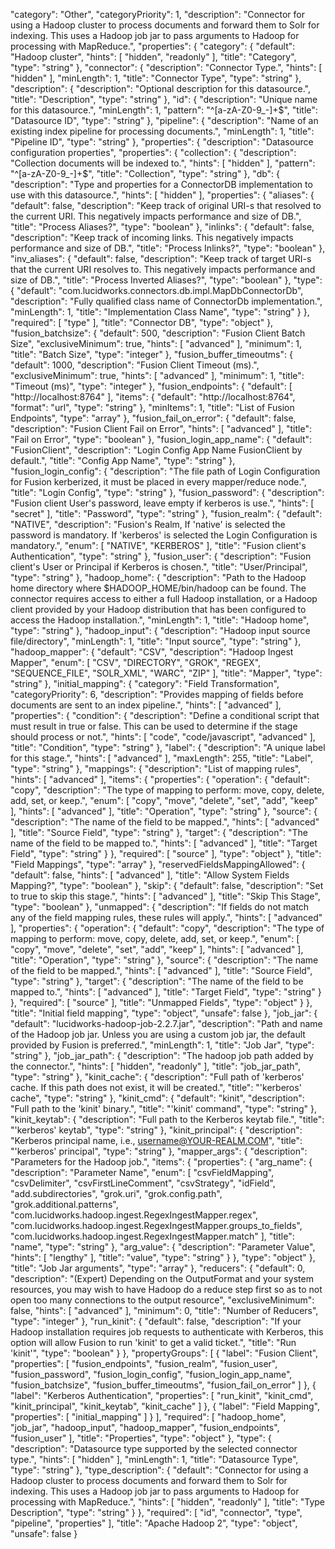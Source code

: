   "category": "Other",
  "categoryPriority": 1,
  "description": "Connector for using a Hadoop cluster to process documents and forward them to Solr for indexing. This uses a Hadoop job jar to pass arguments to Hadoop for processing with MapReduce.",
  "properties": {
    "category": {
      "default": "Hadoop cluster",
      "hints": [
        "hidden",
        "readonly"
      ],
      "title": "Category",
      "type": "string"
    },
    "connector": {
      "description": "Connector Type.",
      "hints": [
        "hidden"
      ],
      "minLength": 1,
      "title": "Connector Type",
      "type": "string"
    },
    "description": {
      "description": "Optional description for this datasource.",
      "title": "Description",
      "type": "string"
    },
    "id": {
      "description": "Unique name for this datasource.",
      "minLength": 1,
      "pattern": "^[a-zA-Z0-9_-]+$",
      "title": "Datasource ID",
      "type": "string"
    },
    "pipeline": {
      "description": "Name of an existing index pipeline for processing documents.",
      "minLength": 1,
      "title": "Pipeline ID",
      "type": "string"
    },
    "properties": {
      "description": "Datasource configuration properties",
      "properties": {
        "collection": {
          "description": "Collection documents will be indexed to.",
          "hints": [
            "hidden"
          ],
          "pattern": "^[a-zA-Z0-9_-]+$",
          "title": "Collection",
          "type": "string"
        },
        "db": {
          "description": "Type and properties for a ConnectorDB implementation to use with this datasource.",
          "hints": [
            "hidden"
          ],
          "properties": {
            "aliases": {
              "default": false,
              "description": "Keep track of original URI-s that resolved to the current URI. This negatively impacts performance and size of DB.",
              "title": "Process Aliases?",
              "type": "boolean"
            },
            "inlinks": {
              "default": false,
              "description": "Keep track of incoming links. This negatively impacts performance and size of DB.",
              "title": "Process Inlinks?",
              "type": "boolean"
            },
            "inv_aliases": {
              "default": false,
              "description": "Keep track of target URI-s that the current URI resolves to. This negatively impacts performance and size of DB.",
              "title": "Process Inverted Aliases?",
              "type": "boolean"
            },
            "type": {
              "default": "com.lucidworks.connectors.db.impl.MapDbConnectorDb",
              "description": "Fully qualified class name of ConnectorDb implementation.",
              "minLength": 1,
              "title": "Implementation Class Name",
              "type": "string"
            }
          },
          "required": [
            "type"
          ],
          "title": "Connector DB",
          "type": "object"
        },
        "fusion_batchsize": {
          "default": 500,
          "description": "Fusion Client Batch Size",
          "exclusiveMinimum": true,
          "hints": [
            "advanced"
          ],
          "minimum": 1,
          "title": "Batch Size",
          "type": "integer"
        },
        "fusion_buffer_timeoutms": {
          "default": 1000,
          "description": "Fusion Client Timeout (ms).",
          "exclusiveMinimum": true,
          "hints": [
            "advanced"
          ],
          "minimum": 1,
          "title": "Timeout (ms)",
          "type": "integer"
        },
        "fusion_endpoints": {
          "default": [
            "http://localhost:8764"
          ],
          "items": {
            "default": "http://localhost:8764",
            "format": "url",
            "type": "string"
          },
          "minItems": 1,
          "title": "List of Fusion Endpoints",
          "type": "array"
        },
        "fusion_fail_on_error": {
          "default": false,
          "description": "Fusion Client Fail on Error",
          "hints": [
            "advanced"
          ],
          "title": "Fail on Error",
          "type": "boolean"
        },
        "fusion_login_app_name": {
          "default": "FusionClient",
          "description": "Login Config App Name FusionClient by default.",
          "title": "Config App Name",
          "type": "string"
        },
        "fusion_login_config": {
          "description": "The file path of Login Configuration for Fusion kerberized, it must be placed in every mapper/reduce node.",
          "title": "Login Config",
          "type": "string"
        },
        "fusion_password": {
          "description": "Fusion client User's password, leave empty if kerberos is use.",
          "hints": [
            "secret"
          ],
          "title": "Password",
          "type": "string"
        },
        "fusion_realm": {
          "default": "NATIVE",
          "description": "Fusion's Realm, If 'native' is selected the password is mandatory. If 'kerberos' is selected the Login Configuration is mandatory.",
          "enum": [
            "NATIVE",
            "KERBEROS"
          ],
          "title": "Fusion client's Authentication",
          "type": "string"
        },
        "fusion_user": {
          "description": "Fusion client's User or Principal if Kerberos is chosen.",
          "title": "User/Principal",
          "type": "string"
        },
        "hadoop_home": {
          "description": "Path to the Hadoop home directory where $HADOOP_HOME/bin/hadoop can be found. The connector requires access to either a full Hadoop installation, or a Hadoop client provided by your Hadoop distribution that has been configured to access the Hadoop installation.",
          "minLength": 1,
          "title": "Hadoop home",
          "type": "string"
        },
        "hadoop_input": {
          "description": "Hadoop input source file/directory",
          "minLength": 1,
          "title": "Input source",
          "type": "string"
        },
        "hadoop_mapper": {
          "default": "CSV",
          "description": "Hadoop Ingest Mapper",
          "enum": [
            "CSV",
            "DIRECTORY",
            "GROK",
            "REGEX",
            "SEQUENCE_FILE",
            "SOLR_XML",
            "WARC",
            "ZIP"
          ],
          "title": "Mapper",
          "type": "string"
        },
        "initial_mapping": {
          "category": "Field Transformation",
          "categoryPriority": 6,
          "description": "Provides mapping of fields before documents are sent to an index pipeline.",
          "hints": [
            "advanced"
          ],
          "properties": {
            "condition": {
              "description": "Define a conditional script that must result in true or false. This can be used to determine if the stage should process or not.",
              "hints": [
                "code",
                "code/javascript",
                "advanced"
              ],
              "title": "Condition",
              "type": "string"
            },
            "label": {
              "description": "A unique label for this stage.",
              "hints": [
                "advanced"
              ],
              "maxLength": 255,
              "title": "Label",
              "type": "string"
            },
            "mappings": {
              "description": "List of mapping rules",
              "hints": [
                "advanced"
              ],
              "items": {
                "properties": {
                  "operation": {
                    "default": "copy",
                    "description": "The type of mapping to perform: move, copy, delete, add, set, or keep.",
                    "enum": [
                      "copy",
                      "move",
                      "delete",
                      "set",
                      "add",
                      "keep"
                    ],
                    "hints": [
                      "advanced"
                    ],
                    "title": "Operation",
                    "type": "string"
                  },
                  "source": {
                    "description": "The name of the field to be mapped.",
                    "hints": [
                      "advanced"
                    ],
                    "title": "Source Field",
                    "type": "string"
                  },
                  "target": {
                    "description": "The name of the field to be mapped to.",
                    "hints": [
                      "advanced"
                    ],
                    "title": "Target Field",
                    "type": "string"
                  }
                },
                "required": [
                  "source"
                ],
                "type": "object"
              },
              "title": "Field Mappings",
              "type": "array"
            },
            "reservedFieldsMappingAllowed": {
              "default": false,
              "hints": [
                "advanced"
              ],
              "title": "Allow System Fields Mapping?",
              "type": "boolean"
            },
            "skip": {
              "default": false,
              "description": "Set to true to skip this stage.",
              "hints": [
                "advanced"
              ],
              "title": "Skip This Stage",
              "type": "boolean"
            },
            "unmapped": {
              "description": "If fields do not match any of the field mapping rules, these rules will apply.",
              "hints": [
                "advanced"
              ],
              "properties": {
                "operation": {
                  "default": "copy",
                  "description": "The type of mapping to perform: move, copy, delete, add, set, or keep.",
                  "enum": [
                    "copy",
                    "move",
                    "delete",
                    "set",
                    "add",
                    "keep"
                  ],
                  "hints": [
                    "advanced"
                  ],
                  "title": "Operation",
                  "type": "string"
                },
                "source": {
                  "description": "The name of the field to be mapped.",
                  "hints": [
                    "advanced"
                  ],
                  "title": "Source Field",
                  "type": "string"
                },
                "target": {
                  "description": "The name of the field to be mapped to.",
                  "hints": [
                    "advanced"
                  ],
                  "title": "Target Field",
                  "type": "string"
                }
              },
              "required": [
                "source"
              ],
              "title": "Unmapped Fields",
              "type": "object"
            }
          },
          "title": "Initial field mapping",
          "type": "object",
          "unsafe": false
        },
        "job_jar": {
          "default": "lucidworks-hadoop-job-2.2.7.jar",
          "description": "Path and name of the Hadoop job jar. Unless you are using a custom job jar, the default provided by Fusion is preferred.",
          "minLength": 1,
          "title": "Job Jar",
          "type": "string"
        },
        "job_jar_path": {
          "description": "The hadoop job path added by the connector.",
          "hints": [
            "hidden",
            "readonly"
          ],
          "title": "job_jar_path",
          "type": "string"
        },
        "kinit_cache": {
          "description": "Full path of 'kerberos' cache. If this path does not exist, it will be created.",
          "title": "'kerberos' cache",
          "type": "string"
        },
        "kinit_cmd": {
          "default": "kinit",
          "description": "Full path to the 'kinit' binary.",
          "title": "'kinit' command",
          "type": "string"
        },
        "kinit_keytab": {
          "description": "Full path to the Kerberos keytab file.",
          "title": "'kerberos' keytab",
          "type": "string"
        },
        "kinit_principal": {
          "description": "Kerberos principal name, i.e., username@YOUR-REALM.COM",
          "title": "'kerberos' principal",
          "type": "string"
        },
        "mapper_args": {
          "description": "Parameters for the Hadoop job.",
          "items": {
            "properties": {
              "arg_name": {
                "description": "Parameter Name",
                "enum": [
                  "csvFieldMapping",
                  "csvDelimiter",
                  "csvFirstLineComment",
                  "csvStrategy",
                  "idField",
                  "add.subdirectories",
                  "grok.uri",
                  "grok.config.path",
                  "grok.additional.patterns",
                  "com.lucidworks.hadoop.ingest.RegexIngestMapper.regex",
                  "com.lucidworks.hadoop.ingest.RegexIngestMapper.groups_to_fields",
                  "com.lucidworks.hadoop.ingest.RegexIngestMapper.match"
                ],
                "title": "name",
                "type": "string"
              },
              "arg_value": {
                "description": "Parameter Value",
                "hints": [
                  "lengthy"
                ],
                "title": "value",
                "type": "string"
              }
            },
            "type": "object"
          },
          "title": "Job Jar arguments",
          "type": "array"
        },
        "reducers": {
          "default": 0,
          "description": "(Expert) Depending on the OutputFormat and your system resources, you may wish to have Hadoop do a reduce step first so as to not open too many connections to the output resource",
          "exclusiveMinimum": false,
          "hints": [
            "advanced"
          ],
          "minimum": 0,
          "title": "Number of Reducers",
          "type": "integer"
        },
        "run_kinit": {
          "default": false,
          "description": "If your Hadoop installation requires job requests to authenticate with Kerberos, this option will allow Fusion to run 'kinit' to get a valid ticket.",
          "title": "Run 'kinit'",
          "type": "boolean"
        }
      },
      "propertyGroups": [
        {
          "label": "Fusion Client",
          "properties": [
            "fusion_endpoints",
            "fusion_realm",
            "fusion_user",
            "fusion_password",
            "fusion_login_config",
            "fusion_login_app_name",
            "fusion_batchsize",
            "fusion_buffer_timeoutms",
            "fusion_fail_on_error"
          ]
        },
        {
          "label": "Kerberos Authentication",
          "properties": [
            "run_kinit",
            "kinit_cmd",
            "kinit_principal",
            "kinit_keytab",
            "kinit_cache"
          ]
        },
        {
          "label": "Field Mapping",
          "properties": [
            "initial_mapping"
          ]
        }
      ],
      "required": [
        "hadoop_home",
        "job_jar",
        "hadoop_input",
        "hadoop_mapper",
        "fusion_endpoints",
        "fusion_user"
      ],
      "title": "Properties",
      "type": "object"
    },
    "type": {
      "description": "Datasource type supported by the selected connector type.",
      "hints": [
        "hidden"
      ],
      "minLength": 1,
      "title": "Datasource Type",
      "type": "string"
    },
    "type_description": {
      "default": "Connector for using a Hadoop cluster to process documents and forward them to Solr for indexing. This uses a Hadoop job jar to pass arguments to Hadoop for processing with MapReduce.",
      "hints": [
        "hidden",
        "readonly"
      ],
      "title": "Type Description",
      "type": "string"
    }
  },
  "required": [
    "id",
    "connector",
    "type",
    "pipeline",
    "properties"
  ],
  "title": "Apache Hadoop 2",
  "type": "object",
  "unsafe": false
}
